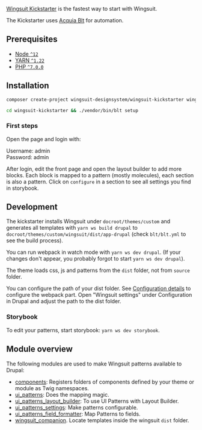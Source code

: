 
[Wingsuit Kickstarter](https://github.com/wingsuit-designsystem/wingsuit_kickstarter) is the fastest way to start with Wingsuit.

The Kickstarter uses [Acquia Blt](https://github.com/acquia/blt) for automation.



## Prerequisites

- [Node `^12`](https://nodejs.org)
- [YARN `^1.22`](https://classic.yarnpkg.com/)
- [PHP `^7.0.0`](https://php.net)

## Installation
```bash
composer create-project wingsuit-designsystem/wingsuit-kickstarter wingsuit-kickstarter --stability dev --no-interaction
```
```bash
cd wingsuit-kickstarter && ./vendor/bin/blt setup
```

### First steps
Open the page and login with:

Username: admin<br/>
Password: admin

After login, edit the front page and open the layout builder to add more blocks. Each block is mapped to a pattern (mostly molecules), each section is also a pattern.
Click on `configure` in a section to see all settings you find in storybook.

## Development
The kickstarter installs Wingsuit under `docroot/themes/custom` and generates all templates with `yarn ws build drupal` to
`docroot/themes/custom/wingsuit/dist/app-drupal` (check `blt/blt.yml` to see the build process).

You can run webpack in watch mode with `yarn ws dev drupal`. (If your changes don't appear, you probably forgot to start `yarn ws dev drupal`).

The theme loads css, js and patterns from the `dist` folder, not from `source` folder.

You can configure the path of your dist folder. See [Configuration details](../../configurations/details/index.md) to configure the webpack part. Open "Wingsuit settings" under Configuration in Drupal and adjust the path to the dist folder.

### Storybook
To edit your patterns, start storybook: `yarn ws dev storybook`.

## Module overview
The following modules are used to make Wingsuit patterns available to Drupal:

* [components](https://www.drupal.org/project/components): Registers folders of components defined by your theme or module as Twig namespaces.
* [ui\_patterns](https://www.drupal.org/project/ui_patterns): Does the mapping magic.
* [ui\_patterns\_layout\_builder](https://www.drupal.org/project/ui_patterns_layout_builder): To use UI Patterns with Layout Builder.
* [ui\_patterns_settings](https://www.drupal.org/project/ui_patterns_settings): Make patterns configurable.
* [ui\_patterns_field_formatter](https://www.drupal.org/project/ui_patterns_field_formatters): Map Patterns to fields.
* [wingsuit_companion](https://www.drupal.org/project/wingsuit_companion). Locate templates inside the wingsuit `dist` folder.


